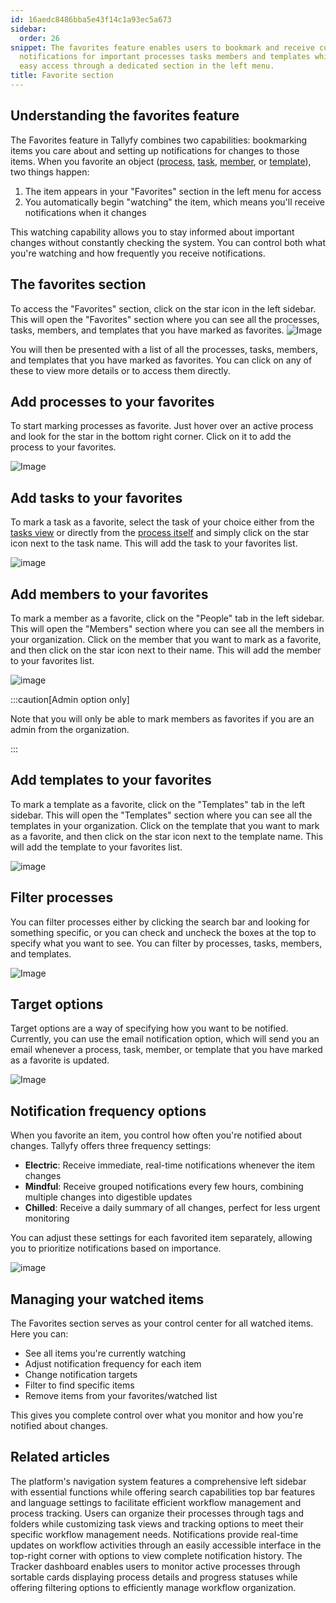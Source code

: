 ```yaml
---
id: 16aedc8486bba5e43f14c1a93ec5a673
sidebar:
  order: 26
snippet: The favorites feature enables users to bookmark and receive customizable
  notifications for important processes tasks members and templates while providing
  easy access through a dedicated section in the left menu.
title: Favorite section
---
```


## Understanding the favorites feature

The Favorites feature in Tallyfy combines two capabilities: bookmarking items you care about and setting up notifications for changes to those items. When you favorite an object ([process](/products/pro/tracking-and-tasks/processes/), [task](/products/pro/tracking-and-tasks/tasks/), [member](/products/pro/documenting/members/), or [template](/products/pro/documenting/templates/)), two things happen:

1. The item appears in your "Favorites" section in the left menu for access
2. You automatically begin "watching" the item, which means you'll receive notifications when it changes

This watching capability allows you to stay informed about important changes without constantly checking the system. You can control both what you're watching and how frequently you receive notifications.

## The favorites section

To access the "Favorites" section, click on the star icon in the left sidebar. This will open the "Favorites" section where you can see all the processes, tasks, members, and templates that you have marked as favorites.
![Image](https://screenshots.tallyfy.com/tallyfy%2Fpro%2Fdesktop-light-favorite-section.png)

You will then be presented with a list of all the processes, tasks, members, and templates that you have marked as favorites. You can click on any of these to view more details or to access them directly.

## Add processes to your favorites

To start marking processes as favorite. Just hover over an active process and look for the star in the bottom right corner. Click on it to add the process to your favorites.

![Image](https://screenshots.tallyfy.com/tallyfy%2Fpro%2Fdesktop-light-select-star-on-process.png)

## Add tasks to your favorites

To mark a task as a favorite, select the task of your choice either from the [tasks view](/products/pro/tracking-and-tasks/tasks-view/) or directly from the [process itself](/products/pro/tracking-and-tasks/processes/) and simply click on the star icon next to the task name. This will add the task to your favorites list.

![image](https://screenshots.tallyfy.com/tallyfy%2Fpro%2Fdesktop-light-favorite-task.png)

## Add members to your favorites

To mark a member as a favorite, click on the "People" tab in the left sidebar. This will open the "Members" section where you can see all the members in your organization. Click on the member that you want to mark as a favorite, and then click on the star icon next to their name. This will add the member to your favorites list.

![image](https://screenshots.tallyfy.com/tallyfy%2Fpro%2Fdesktop-light-favorite-people.png)

:::caution[Admin option only]

Note that you will only be able to mark members as favorites if you are an admin from the organization.

:::

## Add templates to your favorites

To mark a template as a favorite, click on the "Templates" tab in the left sidebar. This will open the "Templates" section where you can see all the templates in your organization. Click on the template that you want to mark as a favorite, and then click on the star icon next to the template name. This will add the template to your favorites list.

![image](https://screenshots.tallyfy.com/tallyfy%2Fpro%2Fdesktop-light-favorite-template.png)

## Filter processes

You can filter processes either by clicking the search bar and looking for something specific, or you can check and uncheck the boxes at the top to specify what you want to see. You can filter by processes, tasks, members, and templates.

![Image](https://screenshots.tallyfy.com/tallyfy%2Fpro%2Fdesktop-light-filter-favorite.png)

## Target options

Target options are a way of specifying how you want to be notified. Currently, you can use the email notification option, which will send you an email whenever a process, task, member, or template that you have marked as a favorite is updated.

![Image](https://screenshots.tallyfy.com/tallyfy%2Fpro%2Fdesktop-light-target-options-favorite.png)

## Notification frequency options

When you favorite an item, you control how often you're notified about changes. Tallyfy offers three frequency settings:

- **Electric**: Receive immediate, real-time notifications whenever the item changes
- **Mindful**: Receive grouped notifications every few hours, combining multiple changes into digestible updates
- **Chilled**: Receive a daily summary of all changes, perfect for less urgent monitoring

You can adjust these settings for each favorited item separately, allowing you to prioritize notifications based on importance.

![image](https://screenshots.tallyfy.com/tallyfy%2Fpro%2Fdesktop-light-frequency-options-favorite.png)

## Managing your watched items

The Favorites section serves as your control center for all watched items. Here you can:

- See all items you're currently watching
- Adjust notification frequency for each item
- Change notification targets
- Filter to find specific items 
- Remove items from your favorites/watched list

This gives you complete control over what you monitor and how you're notified about changes.


## Related articles
<CardGrid>
<LinkTitleCard header="<b>Tutorials > Navigate Tallyfy</b>" href="/products/pro/tutorials/navigate-tallyfy/" > The platform's navigation system features a comprehensive left sidebar with essential functions while offering search capabilities top bar features and language settings to facilitate efficient workflow management and process tracking. </LinkTitleCard>
<LinkTitleCard header="<b>Tracker View > Organize processes</b>" href="/products/pro/tracking-and-tasks/tracker-view/organize-processes/" > Users can organize their processes through tags and folders while customizing task views and tracking options to meet their specific workflow management needs. </LinkTitleCard>
<LinkTitleCard header="<b>Tracking And Tasks > Check notifications</b>" href="/products/pro/tracking-and-tasks/how-can-i-view-notifications-in-tallyfy/" > Notifications provide real-time updates on workflow activities through an easily accessible interface in the top-right corner with options to view complete notification history. </LinkTitleCard>
<LinkTitleCard header="<b>Tracker View > Manage and track my processes</b>" href="/products/pro/tracking-and-tasks/tracker-view/how-can-i-manage-and-track-my-processes-on-tallyfy/" > The Tracker dashboard enables users to monitor active processes through sortable cards displaying process details and progress statuses while offering filtering options to efficiently manage workflow organization. </LinkTitleCard>
</CardGrid>